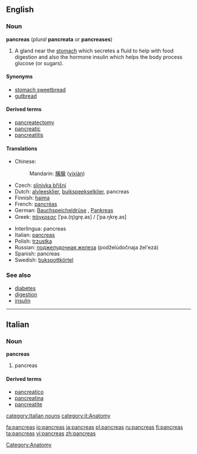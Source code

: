 {{see|pancréas}}
==English==

===Noun===
'''pancreas''' (''plural'' '''pancreata''' or '''pancreases''')

# A gland near the [[stomach]] which secretes a fluid to help with food digestion and also the hormone insulin which helps the body process glucose (or sugars).

====Synonyms====
*[[stomach sweetbread]]
*[[gutbread]]

====Derived terms====
*[[pancreatectomy]]
*[[pancreatic]]
*[[pancreatitis]]

====Translations====
{{top}}
*Chinese:
*:Mandarin: [[胰腺]] ([[yíxiàn]])
*Czech: [[slinivka břišní]] {{f}}
*Dutch: [[alvleesklier]], [[buikspeekselklier]], pancreas 
*Finnish: [[haima]]
*French: [[pancréas]] {{m}}
*German: [[Bauchspeicheldrüse]] {{f}}, [[Pankreas]] {{n}}
*Greek: [[πάγκρεας]] [ˈpa.(ŋ)ɡre̞.as] / [ˈpa.ŋkre̞.as] {{n}}
{{mid}}
*Interlingua: pancreas
*Italian: [[pancreas#Italian|pancreas]] {{m}}
*Polish: [[trzustka]] {{f}}
*Russian: [[поджелудочная железа]] (podželúdočnaja žel'ezá) {{f}}
*Spanish: pancreas {{g|Spanish}}
*Swedish: [[bukspottkörtel]] {{c}}
{{bottom}}

===See also===
*[[diabetes]]
*[[digestion]]
*[[insulin]]

[[Category:Anatomy]]

----

==Italian==

===Noun===
'''pancreas''' {{m}} {{inv}}

# pancreas

====Derived terms====
*[[pancreatico]]
*[[pancreatina]]
*[[pancreatite]]

[[category:Italian nouns]]
[[category:it:Anatomy]]

[[fa:pancreas]]
[[io:pancreas]]
[[ja:pancreas]]
[[pl:pancreas]]
[[ru:pancreas]]
[[fi:pancreas]]
[[ta:pancreas]]
[[vi:pancreas]]
[[zh:pancreas]]